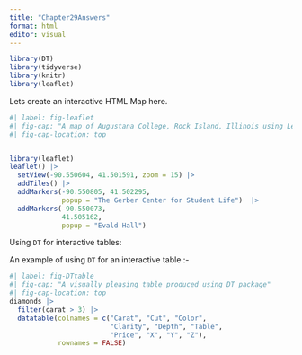 ---
title: "Chapter29Answers"
format: html
editor: visual
---

```{r}
library(DT)
library(tidyverse)
library(knitr)
library(leaflet)
```

Lets create an interactive HTML Map here.

```{r}
#| label: fig-leaflet
#| fig-cap: "A map of Augustana College, Rock Island, Illinois using Leaflet"
#| fig-cap-location: top


library(leaflet)
leaflet() |>
  setView(-90.550604, 41.501591, zoom = 15) |> 
  addTiles() |>
  addMarkers(-90.550805, 41.502295, 
             popup = "The Gerber Center for Student Life")  |>
  addMarkers(-90.550073,
             41.505162,
             popup = "Evald Hall")
```

Using `DT` for interactive tables:

An example of using `DT` for an interactive table :-

```{r}
#| label: fig-DTtable
#| fig-cap: "A visually pleasing table produced using DT package"
#| fig-cap-location: top
diamonds |>
  filter(carat > 3) |>
  datatable(colnames = c("Carat", "Cut", "Color",
                         "Clarity", "Depth", "Table",
                         "Price", "X", "Y", "Z"),
            rownames = FALSE)
```
